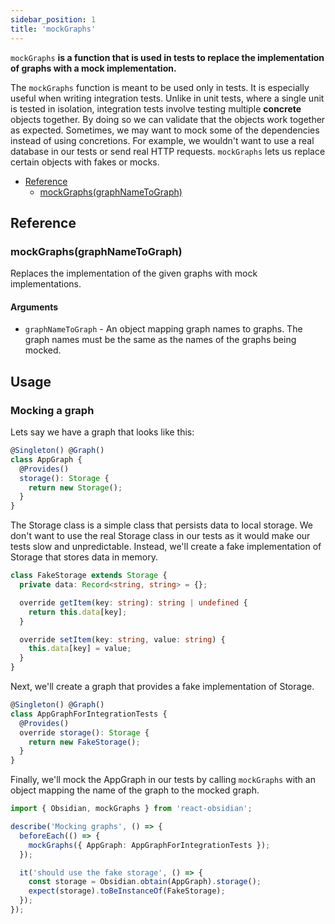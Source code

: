 ```yaml
---
sidebar_position: 1
title: 'mockGraphs'
---
```


`mockGraphs` **is a function that is used in tests to replace the implementation of graphs with a mock implementation.**

The `mockGraphs` function is meant to be used only in tests. It is especially useful when writing integration tests. Unlike in unit tests, where a single unit is tested in isolation, integration tests involve testing multiple **concrete** objects together. By doing so we can validate that the objects work together as expected. Sometimes, we may want to mock some of the dependencies instead of using concretions. For example, we wouldn't want to use a real database in our tests or send real HTTP requests. `mockGraphs` lets us replace certain objects with fakes or mocks.

* [Reference](#reference)
  * [mockGraphs(graphNameToGraph)](#mockgraphsgraphnametograph)

## Reference
### mockGraphs(graphNameToGraph)
Replaces the implementation of the given graphs with mock implementations.
#### Arguments
* `graphNameToGraph` - An object mapping graph names to graphs. The graph names must be the same as the names of the graphs being mocked.

## Usage
### Mocking a graph
Lets say we have a graph that looks like this:
```ts
@Singleton() @Graph()
class AppGraph {
  @Provides()
  storage(): Storage {
    return new Storage();
  }
}
```

The Storage class is a simple class that persists data to local storage. We don't want to use the real Storage class in our tests as it would make our tests slow and unpredictable. Instead, we'll create a fake implementation of Storage that stores data in memory.

```ts
class FakeStorage extends Storage {
  private data: Record<string, string> = {};

  override getItem(key: string): string | undefined {
    return this.data[key];
  }

  override setItem(key: string, value: string) {
    this.data[key] = value;
  }
}
```

Next, we'll create a graph that provides a fake implementation of Storage.

```ts
@Singleton() @Graph()
class AppGraphForIntegrationTests {
  @Provides()
  override storage(): Storage {
    return new FakeStorage();
  }
}
```

Finally, we'll mock the AppGraph in our tests by calling `mockGraphs` with an object mapping the name of the graph to the mocked graph.
```ts
import { Obsidian, mockGraphs } from 'react-obsidian';

describe('Mocking graphs', () => {
  beforeEach(() => {
    mockGraphs({ AppGraph: AppGraphForIntegrationTests });
  });

  it('should use the fake storage', () => {
    const storage = Obsidian.obtain(AppGraph).storage();
    expect(storage).toBeInstanceOf(FakeStorage);
  });
});
```

